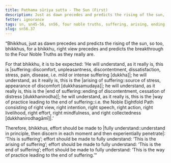 ```yaml
---
title: Paṭhama sūriya sutta - The Sun (First)
description: Just as dawn precedes and predicts the rising of the sun, so too, for a bhikkhu, right view precedes and predicts the breakthrough to the Four Noble Truths as they really are.
fetter: ignorance
tags: sn, sn45-56, sn56, four noble truths, suffering, arising, ending, way of practice, path, dawn, sun, right view, wisdom
slug: sn56.37
---
```


“Bhikkhus, just as dawn precedes and predicts the rising of the sun, so too, bhikkhus, for a bhikkhu, right view precedes and predicts the breakthrough to the Four Noble Truths as they really are.

For that bhikkhu, it is to be expected: ‘He will understand, as it really is, this is |suffering::discomfort, unpleasantness, discontentment, dissatisfaction, stress, pain, disease, i.e. mild or intense suffering [dukkha]|; he will understand, as it really is, this is the |arising of suffering::source of stress, appearance of discomfort [dukkhasamudaya]|; he will understand, as it really is, this is the |end of suffering::ending of discontentment, cessation of distress [dukkhanirodha]|; he will understand, as it really is, this is the |way of practice leading to the end of suffering::i.e. the Noble Eightfold Path consisting of right view, right intention, right speech, right action, right livelihood, right effort, right mindfulness, and right collectedness [dukkhanirodhagāmī]|.’

Therefore, bhikkhus, effort should be made to |fully understand::understand in principle, then discern in each moment and then experientially penetrate|: ‘This is suffering’;
effort should be made to fully understand: ‘This is the arising of suffering’;
effort should be made to fully understand: ‘This is the end of suffering’;
effort should be made to fully understand: ‘This is the way of practice leading to the end of suffering.’"